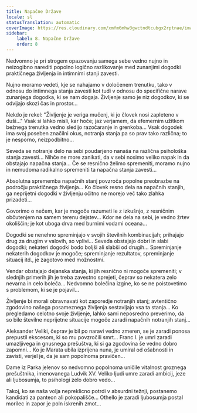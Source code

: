 ```yaml
---
title: Napačne Države
locale: sl
statusTranslation: automatic
coverImage: https://res.cloudinary.com/xmfm6mhw3gwctndtcubgx2rptnae/image/upload/v1740468922/small_cover_tratado_de_psicologia_revolucionaria_a4c0dca4e0.webp
sidebar:
    label: 8. Napačne Države
    order: 8
---
```

Nedvomno je pri strogem opazovanju samega sebe vedno nujno in neizogibno narediti popolno logično razlikovanje med zunanjimi dogodki praktičnega življenja in intimnimi stanji zavesti.

Nujno moramo vedeti, kje se nahajamo v določenem trenutku, tako v odnosu do intimnega stanja zavesti kot tudi v odnosu do specifične narave zunanjega dogodka, ki se nam dogaja. Življenje samo je niz dogodkov, ki se odvijajo skozi čas in prostor...

Nekdo je rekel: "Življenje je veriga mučenj, ki jo človek nosi zapleteno v duši..." Vsak si lahko misli, kar hoče; jaz verjamem, da efemernim užitkom bežnega trenutka vedno sledijo razočaranje in grenkoba... Vsak dogodek ima svoj poseben značilni okus, notranja stanja pa so prav tako različna; to je nesporno, neizpodbitno...

Seveda se notranje delo na sebi poudarjeno nanaša na različna psihološka stanja zavesti... Nihče ne more zanikati, da v sebi nosimo veliko napak in da obstajajo napačna stanja... Če se resnično želimo spremeniti, moramo nujno in nemudoma radikalno spremeniti ta napačna stanja zavesti...

Absolutna sprememba napačnih stanj povzroča popolne preobrazbe na področju praktičnega življenja... Ko človek resno dela na napačnih stanjih, ga neprijetni dogodki v življenju očitno ne morejo več tako zlahka prizadeti...

Govorimo o nečem, kar je mogoče razumeti le z izkušnjo, z resničnim občutenjem na samem terenu dejstev... Kdor ne dela na sebi, je vedno žrtev okoliščin; je kot uboga drva med burnimi vodami oceana...

Dogodki se nenehno spreminjajo v svojih številnih kombinacijah; prihajajo drug za drugim v valovih, so vplivi... Seveda obstajajo dobri in slabi dogodki; nekateri dogodki bodo boljši ali slabši od drugih... Spreminjanje nekaterih dogodkov je mogoče; spreminjanje rezultatov, spreminjanje situacij itd., je zagotovo med možnostmi.

Vendar obstajajo dejanska stanja, ki jih resnično ni mogoče spremeniti; v slednjih primerih jih je treba zavestno sprejeti, čeprav so nekatera zelo nevarna in celo boleča... Nedvomno bolečina izgine, ko se ne poistovetimo s problemom, ki se je pojavil...

Življenje bi morali obravnavati kot zaporedje notranjih stanj; avtentično zgodovino našega posameznega življenja sestavljajo vsa ta stanja... Ko pregledamo celotno svoje življenje, lahko sami neposredno preverimo, da so bile številne neprijetne situacije mogoče zaradi napačnih notranjih stanj...

Aleksander Veliki, čeprav je bil po naravi vedno zmeren, se je zaradi ponosa prepustil ekscesom, ki so mu povzročili smrt... Franc I. je umrl zaradi umazljivega in gnusnega prešuštva, ki si ga zgodovina še vedno dobro zapomni... Ko je Marata ubila izprijena nuna, je umiral od ošabnosti in zavisti, verjel je, da je sam popolnoma pravičen...

Dame iz Parka jelenov so nedvomno popolnoma uničile vitalnost groznega prešuštnika, imenovanega Ludvik XV. Veliko ljudi umre zaradi ambicij, jeze ali ljubosumja, to psihologi zelo dobro vedo...

Takoj, ko se naša volja nepreklicno potrdi v absurdni težnji, postanemo kandidati za panteon ali pokopališče... Othello je zaradi ljubosumja postal morilec in zapor je poln iskrenih zmot...

